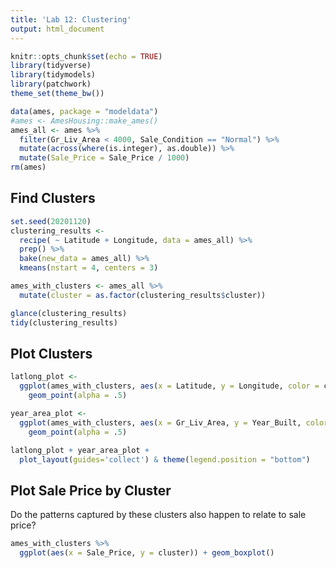 ```yaml
---
title: 'Lab 12: Clustering'
output: html_document
---
```


```r
knitr::opts_chunk$set(echo = TRUE)
library(tidyverse)
library(tidymodels)
library(patchwork)
theme_set(theme_bw())
```

```r
data(ames, package = "modeldata")
#ames <- AmesHousing::make_ames()
ames_all <- ames %>%
  filter(Gr_Liv_Area < 4000, Sale_Condition == "Normal") %>%
  mutate(across(where(is.integer), as.double)) %>%
  mutate(Sale_Price = Sale_Price / 1000)
rm(ames)
```

## Find Clusters

```r
set.seed(20201120)
clustering_results <- 
  recipe( ~ Latitude + Longitude, data = ames_all) %>% 
  prep() %>% 
  bake(new_data = ames_all) %>% 
  kmeans(nstart = 4, centers = 3)

ames_with_clusters <- ames_all %>% 
  mutate(cluster = as.factor(clustering_results$cluster))
```


```r
glance(clustering_results)
tidy(clustering_results)
```

## Plot Clusters

```r
latlong_plot <- 
  ggplot(ames_with_clusters, aes(x = Latitude, y = Longitude, color = cluster, shape = cluster)) +
    geom_point(alpha = .5)

year_area_plot <- 
  ggplot(ames_with_clusters, aes(x = Gr_Liv_Area, y = Year_Built, color = cluster, shape = cluster)) +
    geom_point(alpha = .5)

latlong_plot + year_area_plot + 
  plot_layout(guides='collect') & theme(legend.position = "bottom")
```

## Plot Sale Price by Cluster

Do the patterns captured by these clusters also happen to relate to sale price?

```r
ames_with_clusters %>% 
  ggplot(aes(x = Sale_Price, y = cluster)) + geom_boxplot()
```
